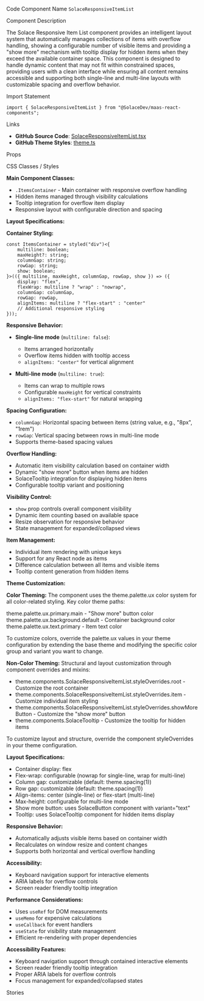 
<Meta of={SolaceResponsiveItemListStories} />

<Title>Responsive Item List</Title>

<Description of={SolaceResponsiveItemListStories} />

<Subtitle>Code Component Name</Subtitle>
`SolaceResponsiveItemList`

<Subtitle>Component Description</Subtitle>

The Solace Responsive Item List component provides an intelligent layout system that automatically manages collections of items with overflow handling, showing a configurable number of visible items and providing a "show more" mechanism with tooltip display for hidden items when they exceed the available container space. This component is designed to handle dynamic content that may not fit within constrained spaces, providing users with a clean interface while ensuring all content remains accessible and supporting both single-line and multi-line layouts with customizable spacing and overflow behavior.

<Subtitle>Import Statement</Subtitle>

```tsx
import { SolaceResponsiveItemList } from "@SolaceDev/maas-react-components";
```

<Subtitle>Links</Subtitle>

- **GitHub Source Code**: [SolaceResponsiveItemList.tsx](https://github.com/SolaceDev/maas-react-components/blob/main/src/components/SolaceResponsiveItemList.tsx)
- **GitHub Theme Styles**: <a href="https://github.com/SolaceDev/maas-react-components/blob/main/src/resources/theme.ts" target="_blank">theme.ts</a>

<Subtitle>Props</Subtitle>

<ArgTypes of={SolaceResponsiveItemListStories} />

<Subtitle>CSS Classes / Styles</Subtitle>

**Main Component Classes:**

- `.ItemsContainer` - Main container with responsive overflow handling
- Hidden items managed through visibility calculations
- Tooltip integration for overflow item display
- Responsive layout with configurable direction and spacing

**Layout Specifications:**

**Container Styling:**

```tsx
const ItemsContainer = styled("div")<{
	multiline: boolean;
	maxHeight?: string;
	columnGap: string;
	rowGap: string;
	show: boolean;
}>(({ multiline, maxHeight, columnGap, rowGap, show }) => ({
	display: "flex",
	flexWrap: multiline ? "wrap" : "nowrap",
	columnGap: columnGap,
	rowGap: rowGap,
	alignItems: multiline ? "flex-start" : "center"
	// Additional responsive styling
}));
```

**Responsive Behavior:**

- **Single-line mode** (`multiline: false`):

  - Items arranged horizontally
  - Overflow items hidden with tooltip access
  - `alignItems: "center"` for vertical alignment

- **Multi-line mode** (`multiline: true`):
  - Items can wrap to multiple rows
  - Configurable `maxHeight` for vertical constraints
  - `alignItems: "flex-start"` for natural wrapping

**Spacing Configuration:**

- `columnGap`: Horizontal spacing between items (string value, e.g., "8px", "1rem")
- `rowGap`: Vertical spacing between rows in multi-line mode
- Supports theme-based spacing values

**Overflow Handling:**

- Automatic item visibility calculation based on container width
- Dynamic "show more" button when items are hidden
- SolaceTooltip integration for displaying hidden items
- Configurable tooltip variant and positioning

**Visibility Control:**

- `show` prop controls overall component visibility
- Dynamic item counting based on available space
- Resize observation for responsive behavior
- State management for expanded/collapsed views

**Item Management:**

- Individual item rendering with unique keys
- Support for any React node as items
- Difference calculation between all items and visible items
- Tooltip content generation from hidden items

**Theme Customization:**

**Color Theming:**
The component uses the theme.palette.ux color system for all color-related styling. Key color theme paths:

<div style={{ display: "flex", alignItems: "center", margin: "8px 0" }}>
	<div
		style={{
			width: "16px",
			height: "16px",
			backgroundColor: "#1976D2",
			border: "1px solid rgba(0,0,0,0.2)",
			borderRadius: "3px",
			marginRight: "8px"
		}}
	></div>
	<span>theme.palette.ux.primary.main - "Show more" button color</span>
</div>
<div style={{ display: "flex", alignItems: "center", margin: "8px 0" }}>
	<div
		style={{
			width: "16px",
			height: "16px",
			backgroundColor: "#FFFFFF",
			border: "1px solid rgba(0,0,0,0.2)",
			borderRadius: "3px",
			marginRight: "8px"
		}}
	></div>
	<span>theme.palette.ux.background.default - Container background color</span>
</div>
<div style={{ display: "flex", alignItems: "center", margin: "8px 0" }}>
	<div
		style={{
			width: "16px",
			height: "16px",
			backgroundColor: "#000000",
			border: "1px solid rgba(0,0,0,0.2)",
			borderRadius: "3px",
			marginRight: "8px"
		}}
	></div>
	<span>theme.palette.ux.text.primary - Item text color</span>
</div>

To customize colors, override the palette.ux values in your theme configuration by extending the base theme and modifying the specific color group and variant you want to change.

**Non-Color Theming:**
Structural and layout customization through component overrides and mixins:

- theme.components.SolaceResponsiveItemList.styleOverrides.root - Customize the root container
- theme.components.SolaceResponsiveItemList.styleOverrides.item - Customize individual item styling
- theme.components.SolaceResponsiveItemList.styleOverrides.showMoreButton - Customize the "show more" button
- theme.components.SolaceTooltip - Customize the tooltip for hidden items

To customize layout and structure, override the component styleOverrides in your theme configuration.

**Layout Specifications:**

- Container display: flex
- Flex-wrap: configurable (nowrap for single-line, wrap for multi-line)
- Column gap: customizable (default: theme.spacing(1))
- Row gap: customizable (default: theme.spacing(1))
- Align-items: center (single-line) or flex-start (multi-line)
- Max-height: configurable for multi-line mode
- Show more button: uses SolaceButton component with variant="text"
- Tooltip: uses SolaceTooltip component for hidden items display

**Responsive Behavior:**

- Automatically adjusts visible items based on container width
- Recalculates on window resize and content changes
- Supports both horizontal and vertical overflow handling

**Accessibility:**

- Keyboard navigation support for interactive elements
- ARIA labels for overflow controls
- Screen reader friendly tooltip integration

**Performance Considerations:**

- Uses `useRef` for DOM measurements
- `useMemo` for expensive calculations
- `useCallback` for event handlers
- `useState` for visibility state management
- Efficient re-rendering with proper dependencies

**Accessibility Features:**

- Keyboard navigation support through contained interactive elements
- Screen reader friendly tooltip integration
- Proper ARIA labels for overflow controls
- Focus management for expanded/collapsed states

<Subtitle>Stories</Subtitle>

<CustomStories />

